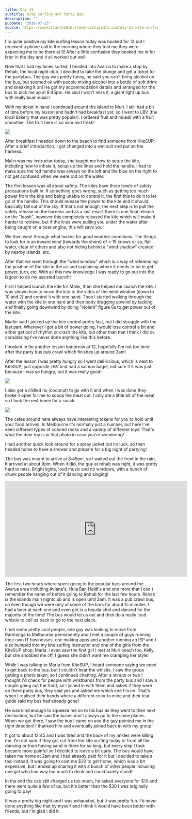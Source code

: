 ```yaml
---
title: Day 11
subtitle: Kite Surfing and Party Bus
description: ""
pubDate: "2016-07-23"
source: https://cookislands2016.stevenocchipinti.com/day-11-kite-surfing-and-party-bus/
---
```



I'm quite positive my kite surfing lesson today was booked for 12 but I received
a phone call in the morning where they told me they were expecting me to be
there at 9! After a little confusion they booked me in for later in the day and
it all worked out well.

Now that I had my times sorted, I headed into Avarua to make a stop by Rehab,
the local night club. I decided to take the plunge and get a ticket for the
partybus. The guy was pretty funny, he said you can't bring alcohol on the bus,
but seemed ok with people mixing alcohol into a bottle of soft drink and
sneaking it on! He got my accommodation details and arranged for the bus to pick
me up at 8:45pm. He said I won't miss it, a giant light up bus with really loud
music!

With my ticket in hand I continued around the island to Muri. I still had a bit
of time before my lesson and hadn't had breakfast yet, so I went to LBV (the
local bakery that was pretty popular). I ordered fruit and muesli with a
fruit smoothie. The fruit here is so nice and fresh!

<Img src="cookislands2016/day-11-breakfast_so82uf.jpg" />

After breakfast I headed down to the beach to find someone from KiteSUP. After a
brief introduction, I got changed into a wet suit and put on the harness.

Malin was my instructor today, she taught me how to setup the kite, including
how to inflate it, setup up the lines and hold the handle. I had to make sure
the red handle was always on the left and the blue on the right to not get
confused when we were out on the water.

The first lesson was all about safety. The kites have three levels of safety
precautions built in. If something goes wrong, such as getting too much power
from the kite and being unable to control it, the first this to do it to let go
of the handle. This should release the power to the kite and it should basically
fall out of the sky. If that's not enough, the next step is to pull the safety
release on the harness and as a last resort there is one final release on the
"leash", however this completely released the kite which will make it harder to
retrieve, but if the lines were pulling you under the water after being caught
on a boat engine, this will save you!

We then went through what makes for good weather conditions. The things to look
for is an inward wind (towards the shore) of > 15 knows or so, flat water, clear
of others and also not hiding behind a "wind shadow" created by nearby islands,
etc.

After that we went through the "wind window" which is a way of referencing the
position of the kite in the air and explaining where it needs to be to get
power, turn, etc. With all this new knowledge I was ready to go out into the
lagoon to do my assisted launch!

First I helped launch the kite for Malin, then she helped me launch the kite. I
was shown how to move the kite to the sides of the wind window (down to 10 and 2) and control it with one hand. Then I started walking through the water with
the kite in one hard and then body dragging upwind by tacking and finally going
downwind by doing "violent" figure 8s to get power out of the kite.

Marlin said I picked up the kite control pretty fast, but I did struggle with
the last part. Wherever I got a bit of power going, I would lose control a bit
and either get out of rhythm or crash the kite, but other than that I think I
did ok considering I've never done anything like this before.

I booked in for another lesson tomorrow at 12, hopefully I'm not too tired after
the party bus pub crawl which finishes up around 2am!

After the lesson I was pretty hungry so I went deli-licious, which is next to
KiteSUP, just opposite LBV and had a salmon bagel, not sure if it was just
because I was so hungry, but it was really good!

<Img src="cookislands2016/day-11-lunch_wazowq.jpg" />

I also got a chilled nu (coconut) to go with it and when I was done they broke
it open for me to scoop the meat out. I only ate a little bit of the meat so I
took the rest home for a snack.

<Img src="cookislands2016/day-11-coconut_lffj8k.jpg" />

The cafes around here always have interesting tokens for you to hold until your
food arrives. In Melbourne it's normally just a number, but here I've
seen different types of colored rocks and a variety of different toys! That's
what the deer toy is in that photo in case you're wondering!

I had another quick look around for a spray jacket but no luck, so then headed
home to have a shower and prepare for a big night of partying!

The bus was meant to arrive at 8:45pm, so I waited out the front in the rain,
it arrived at about 9pm. When it did, the guy at rehab was right, it was pretty
hard to miss. Bright lights, loud music and no windows, with a bunch of drunk
people hanging out of it dancing and singing!

<p>
  <iframe
    width="600"
    height="315"
    src="https://www.youtube.com/embed/GvQ8VWlCc2U"
    frameborder="0"
    allowfullscreen
  ></iframe>
</p>

The first two hours where spent going to the popular bars around the Avarua area
including Aviana's, Hula Bar, Heidi's and one more that I can't remember the name
of before going to Rehab for the last few hours. Rehab is the islands main
nightclub and is open until 2am. It was a pub crawl bus, so even though we were
only at some of the bars for about 15 minutes, I had a beer at each one and even
got in a tequila shot and danced for the majority of the time! The bus would let
us out and then do a really loud whistle to call us back to go to the next
place.

I met some pretty cool people, one guy was looking to move from Rarotonga to
Melbourne permanently and I met a couple of guys running their own IT
businesses, one making apps and another running an ISP and I also bumped into my
kite surfing instructor and one of the girls from the KiteSUP shop, Maria. I
even saw the first girl I met at Muri beach too, Kelly, but she snobbed me off,
I guess she didn't want me cramping her style!

While I was talking to Maria from KiteSUP, I heard someone saying we need to
get back to the bus, but I couldn't hear the whistle. I saw the group getting a
photo taken, so I continued chatting. After a minute or two I thought I'd check
for people with wristbands from the party bus and I saw a couple going out the
front, so I joined in with them and asked if they were on there party bus, they
said yes and asked me which one I'm on. That's when I realised their bands where
a different color to mine and their tour guide said my bus had already gone!

He was kind enough to squeeze me on to his bus as they went to their next
destination, but he said the buses don't always go to the same places. When we
got there, I saw the bus I came on and the guy pointed me in the right
direction! I thanked him and eventually joined back in with my group!

It got to about 12:45 and I was tired and the back of my ankles were killing me.
I'm not sure if they got cut from the kite surfing today or from all the dancing
or from having sand in there for so long, but every step I took became more
painful so I decided to leave a bit early. The bus would have taken me home at
2am and I had already paid for it but I decided to take a taxi instead. It was
going to cost me $30 to get home, which was a bit expensive, but I ended up
sharing it with a bunch of other people including one girl who had way too much
to drink and could barely stand!

In the end the cab still charged us too much, he asked everyone for $10 and
there were quite a few of us, but it's better than the $30 I was originally
going to pay!

It was a pretty big night and I was exhausted, but it was pretty fun. I'd never
done anything like that by myself and I think it would have been better with
friends, but I'm glad I did it.
